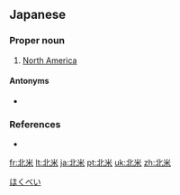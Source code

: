 ==Japanese==
{{ja-kanjitab|ほく|べい|yomi=on}}

===Proper noun===
{{ja-pos|ほくべい|proper}}
# [[North America]]

====Antonyms====
* {{ja-r|南米|^なんべい}}

===References===
* {{R:Shogakukan}}

[[Category:ja:Continents|ほくべい]]

[[fr:北米]]
[[lt:北米]]
[[ja:北米]]
[[pt:北米]]
[[uk:北米]]
[[zh:北米]]